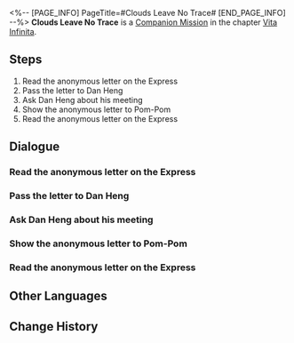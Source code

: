 <%-- [PAGE_INFO]
PageTitle=#Clouds Leave No Trace#
[END_PAGE_INFO] --%>
{{Stub|Dialogue, characters, and location(s)}}
{{Mission Infobox
|id            = 2021001
|title         = 
|image         = Mission Clouds Leave No Trace.png
|type          = Companion
|event_name    = 
|chapter       = Vita Infinita (Companion Mission Chapter)
|requirements  = [[Trailblaze Mission]] ''[[Obsequies Performed, A Long Road Ahead]]'' completed
|summary       = A sinner returned to surrender, and a hero reunited with friends. Little did they know that the sword in her hand pointed to the scars in her own soul.
|characters    = <!--characters that appear in this mission-->
|startLocation = <!--location as it intially appears on the mission screen-->
|world         = <!--i.e. Penacony-->
|area          = <!--i.e. A Child's Dream-->
|prev          = 
|next          = 
|exp           = 600
|credits       = 50000
|stellarJade   = 
|other         = {{Card List|Traveler's Guide*6;Lost Crystal*4;Lifeless Blade*6|delim=;}}
}}
'''Clouds Leave No Trace''' is a [[Companion Mission]] in the chapter [[Vita Infinita (Companion Mission Chapter)|Vita Infinita]].

==Steps==
# Read the anonymous letter on the Express
# Pass the letter to Dan Heng
# Ask Dan Heng about his meeting
# Show the anonymous letter to Pom-Pom
# Read the anonymous letter on the Express

<!--
==Gameplay Notes==

--><!--
==Trial Character==

-->
==Dialogue==
{{Stub Dialogue}}
===Read the anonymous letter on the Express===
{{Mission Description|type=companion|location=<!--to be added-->|A letter without a sender silently lies in the Express' Parlor Car. No one knows of its arrival, just like how no one knows who will receive it.}}
{{Dialogue Start}}
:{{tx}}
{{Dialogue End}}

===Pass the letter to Dan Heng===
{{Mission Description|type=companion|location=<!--to be added-->|update|The business outlined in the letter is muddled. However, it is clear that whoever left it wishes to invite Dan Heng to an "old place" familiar to him and reminisce past friendships.}}
{{Dialogue Start}}
:{{tx}}
{{Dialogue End}}

===Ask Dan Heng about his meeting===
{{Mission Description|type=companion|location=<!--to be added-->|update|Delivering the message to Dan Heng and having him attend the meeting alone doesn't imply that you are indifferent to what later transpires.}}
{{Dialogue Start}}
:{{tx}}
{{Dialogue End}}

===Show the anonymous letter to Pom-Pom===
{{Mission Description|type=companion|location=<!--to be added-->|update|A letter without a sender silently lies in the Express' Parlor Car. No one knows of its arrival, just like how no one knows who will receive it.}}
{{Dialogue Start}}
:{{tx}}
{{Dialogue End}}

===Read the anonymous letter on the Express===
{{Mission Description|type=companion|location=<!--to be added-->|update|A letter without a sender silently lies in the Express' Parlor Car. No one knows of its arrival, just like how no one knows who will receive it.}}
{{Dialogue Start}}
:{{tx}}
{{Dialogue End}}

==Other Languages==
{{Other Languages
|en   = Clouds Leave No Trace
|zhs  = 云无留迹
|zht  = 雲無留跡
|ja   = 流雲無痕
|ko   = 흔적을 남기지 않은 구름
|es   = Las nubes no dejan huellas
|fr   = Les nuages s'estompent sans laisser de trace
|ru   = Блуждающее облако
|th   = เมฆที่ไร้ร่องรอย
|vi   = Mây Đi Không Dấu Vết
|de   = Die vorbeiziehende Wolke
|id   = Awan Tidak Meninggalkan Jejak
|pt   = Nuvens Não Deixam Rastros
}}

==Change History==
{{Change History|1.4}}

